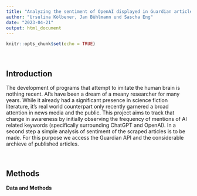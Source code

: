 ```yaml
---
title: "Analyzing the sentiment of OpenAI displayed in Guardian articles"
author: "Ursulina Kölbener, Jan Bühlmann und Sascha Eng"
date: "2023-04-21"
output: html_document
---
```


```r
knitr::opts_chunk$set(echo = TRUE)
```

<br>

## Introduction

The development of programs that attempt to imitate the human brain is nothing recent. AI's have been a dream of a meany researcher for many years. While it already had a significant presence in science fiction literature, it's real world counterpart only recently garnered a broad attention in news media and the public. This project aims to track that change in awareness by initially observing the frequency of mentions of AI related keywords (specifically surrounding ChatGPT and OpenAI). In a second step a simple analysis of sentiment of the scraped articles is to be made. For this purpose we access the Guardian API and the considerable archieve of published articles.

<br>

## Methods

**Data and Methods**
